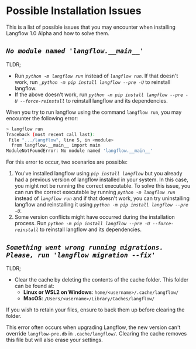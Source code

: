 # Possible Installation Issues

This is a list of possible issues that you may encounter when installing Langflow 1.0 Alpha and how to solve them.

## _`No module named 'langflow.__main__'`_

TLDR;

- Run _`python -m langflow run`_ instead of _`langflow run`_. If that doesn't work, run _`_python -m pip install langflow --pre -U`_ to reinstall langflow.
- If the above doesn't work, run _`python -m pip install langflow --pre -U --force-reinstall`_ to reinstall langflow and its dependencies.

When you try to run langflow using the command `langflow run`, you may encounter the following error:

```bash
> langflow run
Traceback (most recent call last):
 File ".../langflow", line 5, in <module>
  from langflow.__main__ import main
ModuleNotFoundError: No module named 'langflow.__main__'
```

For this error to occur, two scenarios are possible:

1. You've installed langflow using _`pip install langflow`_ but you already had a previous version of langflow installed in your system.
   In this case, you might not be running the correct executable.
   To solve this issue, you can run the correct executable by running _`python -m langflow run`_ instead of _`langflow run`_ and if that doesn't work, you can try uninstalling langflow and reinstalling it using _`python -m pip install langflow --pre -U`_.
2. Some version conflicts might have occurred during the installation process. Run _`python -m pip install langflow --pre -U --force-reinstall`_ to reinstall langflow and its dependencies.

## _`Something went wrong running migrations. Please, run 'langflow migration --fix'`_

TLDR;

- Clear the cache by deleting the contents of the cache folder.
This folder can be found at:
  - **Linux or WSL2 on Windows**: `home/<username>/.cache/langflow/`
  - **MacOS**: `/Users/<username>/Library/Caches/langflow/`

If you wish to retain your files, ensure to back them up before clearing the folder.

This error often occurs when upgrading Langflow, the new version can't override `langflow-pre.db` in `.cache/langflow/`. Clearing the cache removes this file but will also erase your settings.